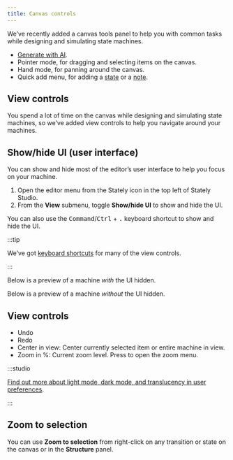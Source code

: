 ```yaml
---
title: Canvas controls
---
```


We’ve recently added a canvas tools panel to help you with common tasks while designing and simulating state machines.

- <Sparkles size={18} /> [Generate with AI](generate-flow.mdx).
- <MousePointer2 size={18} /> Pointer mode, for dragging and selecting items on the
  canvas.
- <Hand size={18} /> Hand mode, for panning around the canvas.
- <PlusSquare size={18} /> Quick add menu, for adding a [state](/docs/editor-states-and-transitions)
  or a [note](annotations.mdx).

<p style={{ maxWidth: '300px' }}>
  <ThemedImage
    alt="Canvas tools in Stately Studio, including a sparkles AI icon, pointer icon, hand icon, and plus icon which is focused and has an open menu for adding a state or a note."
    sources={{
      light: '/canvas-view-controls/canvas-tools.png',
      dark: '/canvas-view-controls/canvas-tools-dm.png',
    }}
  />
</p>

## View controls

You spend a lot of time on the canvas while designing and simulating state machines, so we’ve added view controls to help you navigate around your machines.

## Show/hide UI (user interface)

You can show and hide most of the editor’s user interface to help you focus on your machine.

1. Open the editor menu from the Stately icon in the top left of Stately Studio.
2. From the **View** submenu, toggle <Check size={18} /> **Show/hide UI** to show and hide the UI.

You can also use the <kbd>Command</kbd>/<kbd>Ctrl</kbd> + <kbd>.</kbd> keyboard shortcut to show and hide the UI.

:::tip

We’ve got [keyboard shortcuts](keyboard-shortcuts.mdx) for many of the view controls.

:::

Below is a preview of a machine _with_ the UI hidden.

<p>
  <ThemedImage
    alt="Starter machine in Stately Studio. The only panel visible is the top left corner with the Stately logo and the machine name."
    sources={{
      light: '/canvas-view-controls/hide-ui.png',
      dark: '/canvas-view-controls/hide-ui-dm.png',
    }}
  />
</p>

Below is a preview of a machine _without_ the UI hidden.

<p>
  <ThemedImage
    alt="Starter machine in Stately Studio. All the panels are visible, including the top bar, view options, left sidebar, and right tool menu."
    sources={{
      light: '/canvas-view-controls/show-ui.png',
      dark: '/canvas-view-controls/show-ui-dm.png',
    }}
  />
</p>

## View controls

- <Undo size={18} /> Undo
- <Redo size={18} /> Redo
- <Scan size={18} /> Center in view: Center currently selected item or entire machine
  in view.
- Zoom in %: Current zoom level. Press to open the zoom menu.

:::studio

[Find out more about light mode, dark mode, and translucency in user preferences](user-preferences.mdx).

:::

## Zoom to selection

You can use **Zoom to selection** from right-click on any transition or state on the canvas or in the <ListTree size={18} /> **Structure** panel.
